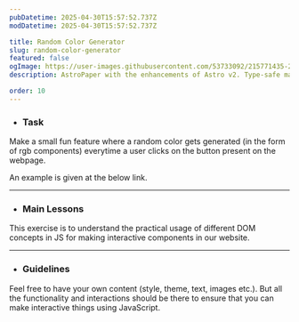 ```yaml
---
pubDatetime: 2025-04-30T15:57:52.737Z
modDatetime: 2025-04-30T15:57:52.737Z

title: Random Color Generator
slug: random-color-generator
featured: false
ogImage: https://user-images.githubusercontent.com/53733092/215771435-25408246-2309-4f8b-a781-1f3d93bdf0ec.png
description: AstroPaper with the enhancements of Astro v2. Type-safe markdown contents, bug fixes and better dev experience etc.

order: 10
---
```



- ### Task

Make a small fun feature where a random color gets generated (in the form of rgb components) everytime a user clicks on the button present on the webpage. 

An example is given at the below link. 

<LinkMd href="https://virtualvidhya.github.io/MiniProjects-JS/RandomColorGenerator/" title="WebPage Preview" />

---

- ### Main Lessons

This exercise is to understand the practical usage of different DOM concepts in JS for making interactive components in our website.

---

- ### Guidelines

Feel free to have your own content (style, theme, text, images etc.). But all the functionality and interactions should be there to ensure that you can make interactive things using JavaScript.